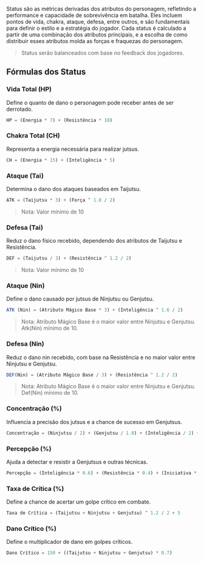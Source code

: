 Status são as métricas derivadas dos atributos do personagem, refletindo a performance e capacidade de sobrevivência em batalha. 
Eles incluem pontos de vida, chakra, ataque, defesa, entre outros, e são fundamentais para definir o estilo e a estratégia do jogador. 
Cada status é calculado a partir de uma combinação dos atributos principais, e a escolha de como distribuir esses atributos 
molda as forças e fraquezas do personagem.

> Status serão balanceados com base no feedback dos jogadores.

## Fórmulas dos Status

### Vida Total (HP)
Define o quanto de dano o personagem pode receber antes de ser derrotado.
```jsx
HP = (Energia * 7) + (Resistência * 10)
```

### Chakra Total (CH)
Representa a energia necessária para realizar jutsus.
```jsx
CH = (Energia * 15) + (Inteligência * 5)
```

### Ataque (Tai)
Determina o dano dos ataques baseados em Taijutsu.
```jsx
ATK = (Taijutsu * 3) + (Força ^ 1.8 / 2)
```
>Nota: Valor mínimo de 10

### Defesa (Tai)
Reduz o dano físico recebido, dependendo dos atributos de Taijutsu e Resistência.
```jsx
DEF = (Taijutsu / 3) + (Resistência ^ 1.2 / 2)
```
>Nota: Valor mínimo de 10

### Ataque (Nin)
Define o dano causado por jutsus de Ninjutsu ou Genjutsu.
```jsx
ATK (Nin) = (Atributo Mágico Base * 3) + (Inteligência ^ 1.6 / 2)
```
>Nota: Atributo Mágico Base é o maior valor entre Ninjutsu e Genjutsu. Atk(Nin) mínimo de 10.

### Defesa (Nin)
Reduz o dano nin recebido, com base na Resistência e no maior valor entre Ninjutsu e Genjutsu.
```jsx
DEF(Nin) = (Atributo Mágico Base / 3) + (Resistência ^ 1.2 / 2)
```
>Nota: Atributo Mágico Base é o maior valor entre Ninjutsu e Genjutsu. Def(Nin) mínimo de 10.


### Concentração (%)
Influencia a precisão dos jutsus e a chance de sucesso em Genjutsus.
```jsx
Concentração = (Ninjutsu / 2) + (Genjutsu / 1.8) + (Inteligência / 2) + 5
```

### Percepção (%)
Ajuda a detectar e resistir a Genjutsus e outras técnicas.
```jsx
Percepção = (Inteligência * 0.6) + (Resistência * 0.4) + (Iniciativa * 0.2) + 5
```

### Taxa de Crítica (%)
Define a chance de acertar um golpe crítico em combate.
```jsx
Taxa de Crítica = (Taijutsu + Ninjutsu + Genjutsu) ^ 1.2 / 2 + 5
```

### Dano Crítico (%)
Define o multiplicador de dano em golpes críticos.
```jsx
Dano Crítico = 150 + ((Taijutsu + Ninjutsu + Genjutsu) * 0.7)
```